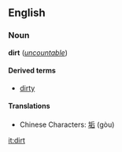 ==English==
===Noun===
'''dirt''' (''[[uncountable]]'')

====Derived terms====
*[[dirty]]

====Translations====
*Chinese Characters: [[垢]] (gòu)

[[it:dirt]]